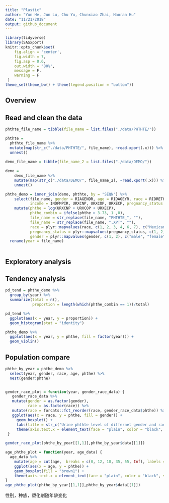 ```yaml
---
title: "Plastic"
author: "Yun He, Jun Lu, Chu Yu, Chunxiao Zhai, Haoran Hu"
date: "11/21/2018"
output: github_document
---
```


```r
library(tidyverse)
library(SASxport)
knitr::opts_chunk$set(
    fig.align = 'center',
    fig.width = 7,
    fig.asp = 0.6,
    out.width = "80%",
    message = F,
    warning = F
 )
theme_set(theme_bw() + theme(legend.position = "bottom"))


```

## Overview

## Read and clean the data
```r
phthte_file_name = tibble(file_name = list.files("./data/PHTHTE/"))

phthte =
  phthte_file_name %>% 
  mutate(map(str_c("./data/PHTHTE/", file_name), ~read.xport(.x))) %>% 
  unnest() 
    
demo_file_name = tibble(file_name_2 = list.files("./data/DEMO/"))

demo = 
    demo_file_name %>% 
    mutate(map(str_c("./data/DEMO/", file_name_2), ~read.xport(.x))) %>% 
    unnest()

phthe_demo = inner_join(demo, phthte, by = "SEQN") %>% 
    select(file_name, gender = RIAGENDR, age = RIDAGEYR, race = RIDRETH3, weight = WTMEC2YR, 
           income = INDFMPIR, URXCNP, URXCOP, URXECP, pregnancy_status = RIDEXPRG) %>% 
    mutate(phthe = log(URXCNP + URXCOP + URXECP),
           phthe_combin = ifelse(phthe > 3.73, 1 ,0),
           file_name = str_replace(file_name, "PHTHTE_", ""),
           file_name = str_replace(file_name, ".XPT", ""),
           race = plyr::mapvalues(race, c(1, 2, 3, 4, 6, 7), c("Mexican American", "Other Hispanic", "Non Hispanic White", "Non Hispanic Black", "Non Hispanic Asian", "Other Race")),
           pregnancy_status = plyr::mapvalues(pregnancy_status, c(1, 2, 3), c("yes", "no", "unknown")),
           gender = plyr::mapvalues(gender, c(1, 2), c("male", "female"))) %>% 
  rename(year = file_name)
  
```

## Exploratory analysis

## Tendency analysis
```r
pd_tend = phthe_demo %>%
  group_by(year) %>%
  summarize(total = n(),
            proportion = length(which(phthe_combin == 1))/total)

pd_tend %>%
  ggplot(aes(x = year, y = proportion)) +
  geom_histogram(stat = "identity")

phthe_demo %>%
  ggplot(aes(x = year, y = phthe, fill = factor(year))) +
  geom_violin()
```

## Population compare

```r
phthe_by_year = phthe_demo %>% 
  select(year, gender, race, age, phthe) %>% 
  nest(gender:phthe)


gender_race_plot = function(year, gender_race_data) {
   gender_race_data %>% 
   mutate(gender = as.factor(gender),
          race = as.factor(race)) %>% 
   mutate(race = forcats::fct_reorder(race, gender_race_data$phthe)) %>% 
   ggplot(aes(x = race, y = phthe, fill = gender)) + 
     geom_boxplot() + 
     labs(title = str_c("Urine phthte level of differnet gender and race group in ", year), y = "Urine phthte level") +
     theme(axis.text.x = element_text(face = "plain", color = "black", size = 10, angle = 30,hjust = 1))
 }

gender_race_plot(phthe_by_year[[1,1]],phthe_by_year$data[[1]])

age_phthe_plot = function(year, age_data) {
  age_data %>% 
    mutate(age = cut(age,  breaks = c(0, 12, 18, 35, 55, Inf), labels = c("Young children(0-12ys)", "Teenagers(13-18ys)", "Young adults(19-35ys)", "Middle-aged adults(36-55ys)", "Older adults(>55ys)"))) %>% 
    ggplot(aes(x = age, y = phthe)) + 
    geom_boxplot(fill = "brown1") + 
    theme(axis.text.x = element_text(face = "plain", color = "black", size = 10, angle = 30,hjust = 1))
}
age_phthe_plot(phthe_by_year[[1,1]],phthe_by_year$data[[1]])

```

性别，种族，塑化剂随年龄变化